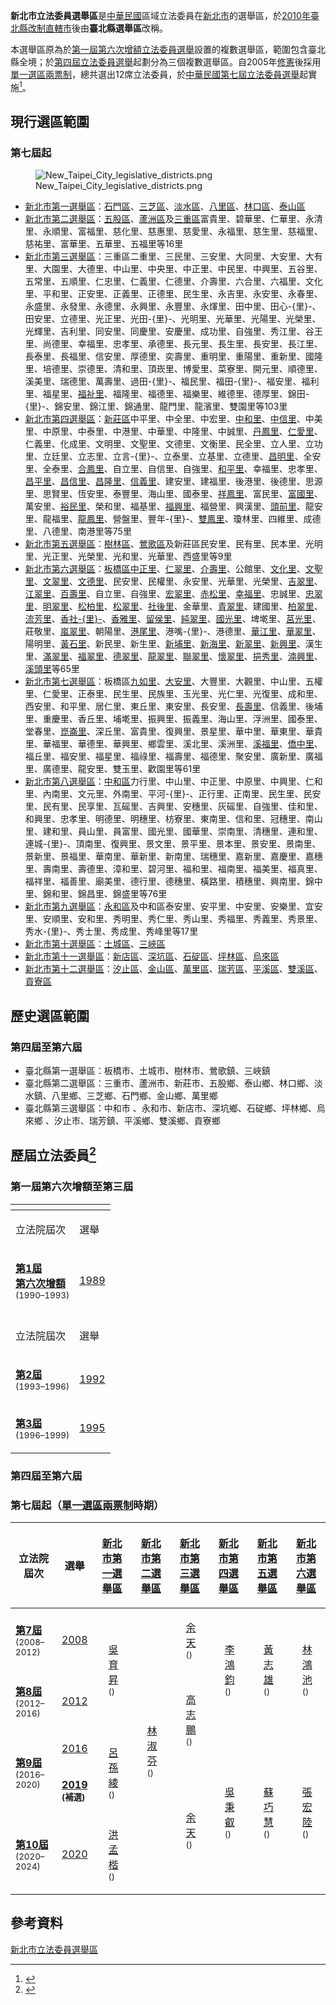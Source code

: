 '''新北市立法委員選舉區'''是[[中華民國|中華民國]]區域立法委員在[[新北市|新北市]]的選舉區，於[[2010年中華民國縣市改制直轄市|2010年臺北縣改制直轄市]]後由'''臺北縣選舉區'''改稱。

本選舉區原為於[[1989年中華民國立法委員選舉|第一屆第六次增額立法委員選舉]]設置的複數選舉區，範圍包含臺北縣全境；於[[1998年中華民國立法委員選舉|第四屆立法委員選舉]]起劃分為三個複數選舉區。自2005年[[中華民國憲法增修條文#第七次增修|修憲]]後採用[[單一選區兩票制|單一選區兩票制]]，總共選出12席立法委員，於[[2008年中華民國立法委員選舉|中華民國第七屆立法委員選舉]]起實施<ref>{{Cite web |url=http://election.ltn.com.tw/2016/news/breakingnews/1548722 |title=第9屆立委選舉號次抽籤結果 |access-date=2016-05-03 |archive-url=https://web.archive.org/web/20160603110824/http://election.ltn.com.tw/2016/news/breakingnews/1548722 |archive-date=2016-06-03 |dead-url=yes }}</ref>。

==現行選區範圍==
===第七屆起===
[[File:New_Taipei_City_legislative_districts.png|thumb]]
*[[新北市第一選舉區_(立法委員)|新北市第一選舉區]]：[[石門區|石門區]]、[[三芝區|三芝區]]、[[淡水區|淡水區]]、[[八里區|八里區]]、[[林口區|林口區]]、[[泰山區_(台灣)|泰山區]]
*[[新北市第二選舉區_(立法委員)|新北市第二選舉區]]：[[五股區|五股區]]、[[蘆洲區|蘆洲區]]及[[三重區|三重區]]富貴里、碧華里、仁華里、永清里、永順里、富福里、慈化里、慈惠里、慈愛里、永福里、慈生里、慈福里、慈祐里、富華里、五華里、五福里等16里
*[[新北市第三選舉區_(立法委員)|新北市第三選舉區]]：三重區二重里、三民里、三安里、大同里、大安里、大有里、大園里、大德里、中山里、中央里、中正里、中民里、中興里、五谷里、五常里、五順里、仁忠里、仁義里、仁德里、介壽里、六合里、六福里、文化里、平和里、正安里、正義里、正德里、民生里、永吉里、永安里、永春里、永盛里、永發里、永德里、永興里、永豐里、永煇里、田中里、田心-{里}-、田安里、立德里、光正里、光田-{里}-、光明里、光華里、光陽里、光榮里、光輝里、吉利里、同安里、同慶里、安慶里、成功里、自強里、秀江里、谷王里、尚德里、幸福里、忠孝里、承德里、長元里、長生里、長安里、長江里、長泰里、長福里、信安里、厚德里、奕壽里、重明里、重陽里、重新里、國隆里、培德里、崇德里、清和里、頂崁里、博愛里、菜寮里、開元里、順德里、溪美里、瑞德里、萬壽里、過田-{里}-、福民里、福田-{里}-、福安里、福利里、福星里、[[福祉里|福祉里]]、福隆里、福德里、福樂里、維德里、德厚里、錦田-{里}-、錦安里、錦江里、錦通里、龍門里、龍濱里、雙園里等103里
*[[新北市第四選舉區_(立法委員)|新北市第四選舉區]]：[[新莊區|新莊區]]中平里、中全里、中宏里、[[中和里_(新莊區)|中和里]]、[[中信里_(新北市)|中信里]]、中美里、中原里、中泰里、中港里、中華里、中隆里、中誠里、[[丹鳳里|丹鳳里]]、[[仁愛里_(新莊區)|仁愛里]]、仁義里、化成里、文明里、文聖里、文德里、文衡里、民全里、立人里、立功里、立廷里、立志里、立言-{里}-、立泰里、立基里、立德里、[[昌明里|昌明里]]、全安里、全泰里、[[合鳳里|合鳳里]]、自立里、自信里、自強里、[[和平里_(新莊區)|和平里]]、幸福里、忠孝里、[[昌平里|昌平里]]、[[昌信里|昌信里]]、[[昌隆里_(新北市)|昌隆里]]、[[信義里_(新莊區)|信義里]]、建安里、建福里、後港里、後德里、思源里、思賢里、恆安里、泰豐里、海山里、國泰里、[[祥鳳里|祥鳳里]]、富民里、[[富國里|富國里]]、萬安里、[[裕民里_(新北市)|裕民里]]、榮和里、福基里、[[福興里_(新莊區)|福興里]]、福營里、興漢里、[[頭前里_(新北市)|頭前里]]、龍安里、龍福里、[[龍鳳里_(新北市)|龍鳳里]]、營盤里、豐年-{里}-、[[雙鳳里|雙鳳里]]、瓊林里、四維里、成德里、八德里、南港里等75里
*[[新北市第五選舉區_(立法委員)|新北市第五選舉區]]：[[樹林區|樹林區]]、[[鶯歌區|鶯歌區]]及新莊區民安里、民有里、民本里、光明里、光正里、光榮里、光和里、光華里、西盛里等9里
*[[新北市第六選舉區_(立法委員)|新北市第六選舉區]]：[[板橋區_(台灣)|板橋區]][[中正里_(新北市板橋區)|中正里]]、[[仁翠里|仁翠里]]、[[介壽里_(新北市板橋區)|介壽里]]、公館里、[[文化里_(新北市板橋區)|文化里]]、[[文聖里_(新北市板橋區)|文聖里]]、[[文翠里|文翠里]]、[[文德里_(新北市板橋區)|文德里]]、民安里、民權里、永安里、光華里、光榮里、[[吉翠里|吉翠里]]、[[江翠里|江翠里]]、[[百壽里|百壽里]]、自立里、自強里、[[宏翠里|宏翠里]]、[[赤松里|赤松里]]、[[幸福里_(新北市板橋區)|幸福里]]、忠誠里、[[忠翠里|忠翠里]]、[[明翠里|明翠里]]、[[松柏里|松柏里]]、[[松翠里|松翠里]]、[[社後里|社後里]]、金華里、[[青翠里|青翠里]]、建國里、[[柏翠里|柏翠里]]、[[流芳里|流芳里]]、[[香社里|香社-{里}-]]、[[香雅里|香雅里]]、[[留侯里|留侯里]]、[[純翠里|純翠里]]、[[國光里_(新北市板橋區)|國光里]]、埤墘里、[[莒光里_(新北市)|莒光里]]、莊敬里、[[嵐翠里|嵐翠里]]、朝陽里、[[港尾里_(新北市)|港尾里]]、港嘴-{里}-、港德里、[[華江里_(新北市)|華江里]]、[[華翠里|華翠里]]、陽明里、[[黃石里|黃石里]]、新民里、新生里、[[新埔里_(新北市)|新埔里]]、[[新海里|新海里]]、[[新翠里|新翠里]]、[[新興里_(新北市板橋區)|新興里]]、漢生里、[[滿翠里|滿翠里]]、[[福翠里|福翠里]]、[[德翠里|德翠里]]、[[龍翠里|龍翠里]]、[[聯翠里|聯翠里]]、[[懷翠里|懷翠里]]、[[挹秀里|挹秀里]]、[[湳興里|湳興里]]、[[溪頭里|溪頭里]]等65里
*[[新北市第七選舉區_(立法委員)|新北市第七選舉區]]：板橋區[[九如里_(新北市)|九如里]]、[[大安里_(新北市板橋區)|大安里]]、大豐里、大觀里、中山里、五權里、仁愛里、正泰里、民生里、民族里、玉光里、光仁里、光復里、成和里、西安里、和平里、居仁里、東丘里、東安里、長安里、[[長壽里|長壽里]]、信義里、後埔里、重慶里、香丘里、埔墘里、振興里、振義里、海山里、浮洲里、國泰里、堂春里、[[崑崙里|崑崙里]]、深丘里、富貴里、復興里、景星里、華中里、華東里、華貴里、華福里、華德里、華興里、鄉雲里、溪北里、溪洲里、[[溪福里|溪福里]]、[[僑中里|僑中里]]、福丘里、福安里、福星里、福祿里、福壽里、福德里、聚安里、廣新里、廣福里、廣德里、龍安里、雙玉里、歡園里等61里
*[[新北市第八選舉區_(立法委員)|新北市第八選舉區]]：[[中和區|中和區]]力行里、中山里、中正里、中原里、中興里、仁和里、內南里、文元里、外南里、平河-{里}-、正行里、正南里、民生里、民安里、民有里、民享里、瓦磘里、吉興里、安穗里、灰磘里、自強里、佳和里、和興里、忠孝里、明德里、明穗里、枋寮里、東南里、信和里、冠穗里、南山里、建和里、員山里、員富里、國光里、國華里、崇南里、清穗里、連和里、連城-{里}-、頂南里、復興里、景文里、景平里、景本里、景安里、景南里、景新里、景福里、華南里、華新里、新南里、瑞穗里、嘉新里、嘉慶里、嘉穗里、壽南里、壽德里、漳和里、碧河里、福和里、福南里、福美里、福真里、福祥里、福善里、廟美里、德行里、德穗里、橫路里、積穗里、興南里、錦中里、錦和里、錦昌里、錦盛里等76里
*[[新北市第九選舉區_(立法委員)|新北市第九選舉區]]：[[永和區|永和區]]及中和區泰安里、安平里、中安里、安樂里、宜安里、安順里、安和里、秀明里、秀仁里、秀山里、秀福里、秀義里、秀景里、秀水-{里}-、秀士里、秀成里、秀峰里等17里
*[[新北市第十選舉區_(立法委員)|新北市第十選舉區]]：[[土城區|土城區]]、[[三峽區|三峽區]]
*[[新北市第十一選舉區_(立法委員)|新北市第十一選舉區]]：[[新店區|新店區]]、[[深坑區|深坑區]]、[[石碇區|石碇區]]、[[坪林區|坪林區]]、[[烏來區|烏來區]]
*[[新北市第十二選舉區_(立法委員)|新北市第十二選舉區]]：[[汐止區|汐止區]]、[[金山區_(台灣)|金山區]]、[[萬里區|萬里區]]、[[瑞芳區|瑞芳區]]、[[平溪區|平溪區]]、[[雙溪區|雙溪區]]、[[貢寮區|貢寮區]]

==歷史選區範圍==
===第四屆至第六屆===
*臺北縣第一選舉區：板橋市、土城市、樹林市、鶯歌鎮、三峽鎮
*臺北縣第二選舉區：三重市、蘆洲市、新莊市、五股鄉、泰山鄉、林口鄉、淡水鎮、八里鄉、三芝鄉、石門鄉、金山鄉、萬里鄉
*臺北縣第三選舉區：中和市 、永和市、新店市、深坑鄉、石碇鄉、坪林鄉、烏來鄉 、汐止市、瑞芳鎮、平溪鄉、雙溪鄉、貢寮鄉

==歷屆立法委員<ref>{{Cite web |url=http://db.cec.gov.tw/ |title=中選會資料庫網站 |accessdate=2019-02-28 |archive-date=2015-01-09 |archive-url=https://web.archive.org/web/20150109005244/http://db.cec.gov.tw/ |dead-url=no }}</ref>==

===第一屆第六次增額至第三屆===
{{legend2|{{國民黨/後設/顏色}}|{{KMT}}|border=1px solid #AAAAAA}}
{{legend2|{{民進黨/後設/顏色}}|{{DPP}}|border=1px solid #AAAAAA}}
{{legend2|#FFDB00|{{NP}}|border=1px solid #AAAAAA}}
{{legend2|#DDDDDD|{{Nonp}}|border=1px solid #AAAAAA}}

{| class=wikitable style="text-align:center"
! colspan=2|
! colspan=22|臺灣省第一選舉區
|-
! 立法院屆次
! 選舉
!colspan="2" width="80px" | 委員 
!colspan="2" width="80px" | 委員 
!colspan="2" width="80px" | 委員 
!colspan="2" width="80px" | 委員 
!colspan="2" width="80px" | 委員 
!colspan="2" width="80px" | 委員 
!colspan="2" width="80px" | 委員 
!colspan="2" width="80px" | 委員 
!colspan="2" width="80px" | 委員 
!colspan="2" width="80px" | 委員 
!colspan="2" width="80px" | 委員 
|-
! '''[[1989年中華民國立法委員選舉|第1屆<br>第六次增額]]''' <br><small>(1990–1993)
! [[1989年中華民國立法委員選舉|1989]]
|bgcolor="{{國民黨/後設/顏色}}" |
| [[周書府|周書府]]
|bgcolor="{{國民黨/後設/顏色}}" |
| [[謝美惠|謝美惠]] 
|bgcolor="{{國民黨/後設/顏色}}" |
| [[林志嘉|林志嘉]] 
|bgcolor="{{國民黨/後設/顏色}}" |
| [[劉盛良|劉盛良]] 
|bgcolor="{{國民黨/後設/顏色}}" |
| [[游明財|游明財]] 
|bgcolor="{{國民黨/後設/顏色}}" |
| [[郭政一|郭政一]] 
|bgcolor="{{國民黨/後設/顏色}}" |
| [[洪秀柱|洪秀柱]] 
|bgcolor="{{國民黨/後設/顏色}}" |
| [[吳梓|吳梓]] 
|bgcolor="{{民進黨/後設/顏色}}" |
| [[盧修一|盧修一]] 
|bgcolor="{{民進黨/後設/顏色}}" |
| [[鄭余鎮|鄭余鎮]] 
|bgcolor=#DDDDDD |
| [[蔡勝邦|蔡勝邦]]
|-
! colspan=2|
! colspan=34|臺北縣選舉區
|-
! 立法院屆次
! 選舉
!colspan="2" width="80px" | 委員 
!colspan="2" width="80px" | 委員 
!colspan="2" width="80px" | 委員 
!colspan="2" width="80px" | 委員 
!colspan="2" width="80px" | 委員 
!colspan="2" width="80px" | 委員 
!colspan="2" width="80px" | 委員 
!colspan="2" width="80px" | 委員 
!colspan="2" width="80px" | 委員 
!colspan="2" width="80px" | 委員 
!colspan="2" width="80px" | 委員 
!colspan="2" width="80px" | 委員 
!colspan="2" width="80px" | 委員 
!colspan="2" width="80px" | 委員 
!colspan="2" width="80px" | 委員 
!colspan="2" width="80px" | 委員 
!colspan="2" width="80px" | 委員 
|-
! rowspan=2|'''[[1992年中華民國立法委員選舉|第2屆]]''' <br><small>(1993–1996)
! rowspan=2|[[1992年中華民國立法委員選舉|1992]]
|bgcolor="{{國民黨/後設/顏色}}" rowspan=3|
| rowspan=3|[[陳宏昌|陳宏昌]]
|bgcolor="{{國民黨/後設/顏色}}" rowspan=3|
| rowspan=3|[[李顯榮|李顯榮]] 
|bgcolor="{{國民黨/後設/顏色}}" rowspan=3|
| rowspan=3|[[林志嘉|林志嘉]] 
|bgcolor="{{國民黨/後設/顏色}}" rowspan=2|
| rowspan=2|[[詹裕仁|詹裕仁]] 
|bgcolor="{{國民黨/後設/顏色}}" rowspan=3|
| rowspan=3|[[趙永清_(台灣政治人物)|趙永清]]
|bgcolor="{{國民黨/後設/顏色}}" rowspan=2|
| rowspan=2|[[劉炳華_(國安會)|劉炳華]]
|bgcolor="{{國民黨/後設/顏色}}" rowspan=3|
| rowspan=3|[[洪秀柱|洪秀柱]] 
|bgcolor="{{國民黨/後設/顏色}}" rowspan=3|
| rowspan=3|[[韓國瑜|韓國瑜]] 
|bgcolor="{{民進黨/後設/顏色}}" rowspan=3|
| rowspan=3|[[盧修一|盧修一]] 
|bgcolor="{{國民黨/後設/顏色}}" rowspan=3|
| rowspan=3|[[鄭逢時|鄭逢時]] 
|bgcolor="{{國民黨/後設/顏色}}" rowspan=2|
| rowspan=2|[[蔡勝邦|蔡勝邦]]
|bgcolor="{{民進黨/後設/顏色}}" rowspan=2|
| rowspan=2|[[黃煌雄|黃煌雄]] 
|bgcolor="{{民進黨/後設/顏色}}" rowspan=2|
| rowspan=2|[[陳婉真|陳婉真]] 
|bgcolor="{{民進黨/後設/顏色}}" rowspan=3|
| rowspan=3|[[周伯倫|周伯倫]] 
|bgcolor="{{國民黨/後設/顏色}}" |
| rowspan=2|[[趙少康|趙少康]] 
|bgcolor=#DDDDDD rowspan=2|
| rowspan=2|[[葉憲修|葉憲修]] 
|-
|bgcolor=#FFDB00 |
|-
! '''[[1995年中華民國立法委員選舉|第3屆]]''' <br><small>(1996–1999)
! [[1995年中華民國立法委員選舉|1995]]
|bgcolor="{{國民黨/後設/顏色}}" |
| [[劉盛良|劉盛良]] 
|bgcolor="{{民進黨/後設/顏色}}" |
| [[李應元|李應元]] 
|bgcolor="{{民進黨/後設/顏色}}" |
| [[蘇貞昌|蘇貞昌]] 
|bgcolor=#FFDB00 |
| [[周荃|周荃]] 
|bgcolor=#FFDB00 |
| [[蔡正揚|蔡正揚]] 
|bgcolor=#FFDB00 |
| [[傅崐成|傅崐成]] 
|bgcolor=#DDDDDD |
| [[廖學廣|廖學廣]] 
|bgcolor=#DDDDDD |
| [[羅福助|羅福助]] 
|}

===第四屆至第六屆===
{{main|新北市第一選舉區#第四屆至第六屆（複數選區時期）_2|新北市第二選舉區#第四屆至第六屆（複數選區時期）_2|新北市第三選舉區#第四屆至第六屆（複數選區時期）_2}}

===第七屆起（[[單一選區兩票制|單一選區兩票制]]時期）===
{| class=wikitable style="text-align:center"
! 立法院屆次
! 選舉
!colspan="2" width="80px" | [[新北市第一選舉區_(立法委員)|新北市第一選舉區]]
!colspan="2" width="80px" | [[新北市第二選舉區_(立法委員)|新北市第二選舉區]]
!colspan="2" width="80px" | [[新北市第三選舉區_(立法委員)|新北市第三選舉區]]
!colspan="2" width="80px" | [[新北市第四選舉區_(立法委員)|新北市第四選舉區]]
!colspan="2" width="80px" | [[新北市第五選舉區_(立法委員)|新北市第五選舉區]]
!colspan="2" width="80px" | [[新北市第六選舉區_(立法委員)|新北市第六選舉區]]
!colspan="2" width="80px" | [[新北市第七選舉區_(立法委員)|新北市第七選舉區]]
!colspan="2" width="80px" | [[新北市第八選舉區_(立法委員)|新北市第八選舉區]]
!colspan="2" width="80px" | [[新北市第九選舉區_(立法委員)|新北市第九選舉區]]
!colspan="2" width="80px" | [[新北市第十選舉區_(立法委員)|新北市第十選舉區]]
!colspan="2" width="80px" | [[新北市第十一選舉區_(立法委員)|新北市第十一選舉區]]
!colspan="2" width="80px" | [[新北市第十二選舉區_(立法委員)|新北市第十二選舉區]]
|-
! '''[[第7屆中華民國立法委員名單|第7屆]]''' <br><small>(2008–2012)
! [[2008年中華民國立法委員選舉|2008]]
|bgcolor="{{國民黨/後設/顏色}}" rowspan=2|
| rowspan=2 | [[吳育昇|吳育昇]] <br><small>({{kmt}})</small>
|bgcolor="{{民進黨/後設/顏色}}" rowspan=5 |
| rowspan=5 | [[林淑芬|林淑芬]] <br><small>({{dpp}})</small>
|bgcolor="{{民進黨/後設/顏色}}" |
| [[余天|余天]] <br><small>({{dpp}})</small>
|bgcolor="{{國民黨/後設/顏色}}" rowspan=2|
| rowspan=2 |[[李鴻鈞_(立委)|李鴻鈞]] <br><small>({{kmt}})</small>
|bgcolor="{{國民黨/後設/顏色}}" rowspan=2|
| rowspan=2 | [[黃志雄|黃志雄]] <br><small>({{kmt}})</small>
|bgcolor="{{國民黨/後設/顏色}}" rowspan=2|
| rowspan=2 | [[林鴻池|林鴻池]] <br><small>({{kmt}})</small>
|bgcolor="{{國民黨/後設/顏色}}" |
| [[吳清池|吳清池]] <br><small>({{kmt}})</small>
|bgcolor="{{國民黨/後設/顏色}}" rowspan=2|
| rowspan=2 | [[張慶忠|張慶忠]] <br><small>({{kmt}})</small>
|bgcolor="{{國民黨/後設/顏色}}" rowspan=5|
| rowspan=5 | [[林德福_(中國國民黨)|林德福]] <br><small>({{kmt}})</small>
|bgcolor="{{國民黨/後設/顏色}}" rowspan=2|
| rowspan=2 | [[盧嘉辰|盧嘉辰]] <br><small>({{kmt}})</small>
|bgcolor="{{國民黨/後設/顏色}}" rowspan=5|
| rowspan=5 | [[羅明才|羅明才]] <br><small>({{kmt}})</small>
|bgcolor="{{國民黨/後設/顏色}}" rowspan=2|
| rowspan=2 | [[李慶華|李慶華]] <br><small>({{kmt}})</small>

|-
! '''[[第8屆中華民國立法委員名單|第8屆]]''' <br><small>(2012–2016)
! [[2012年中華民國立法委員選舉|2012]]
|bgcolor="{{民進黨/後設/顏色}}" rowspan=2 |
| rowspan=2 | [[高志鵬|高志鵬]] <br><small>({{dpp}})</small>
|bgcolor="{{國民黨/後設/顏色}}" |
| [[江惠貞|江惠貞]] <br><small>({{kmt}})</small>

|-
! rowspan=2|'''[[第9屆中華民國立法委員名單|第9屆]]''' <br><small>(2016–2020)
! [[2016年中華民國立法委員選舉|2016]]
|bgcolor="{{民進黨/後設/顏色}}" rowspan=2 |
| rowspan=2 | [[呂孫綾|呂孫綾]] <br><small>({{dpp}})</small>
|bgcolor="{{民進黨/後設/顏色}}" rowspan=3 |
| rowspan=3 | [[吳秉叡|吳秉叡]] <br><small>({{dpp}})</small>
|bgcolor="{{民進黨/後設/顏色}}" rowspan=3 |
| rowspan=3 | [[蘇巧慧|蘇巧慧]] <br><small>({{dpp}})</small>
|bgcolor="{{民進黨/後設/顏色}}" rowspan=3 |
| rowspan=3 | [[張宏陸|張宏陸]] <br><small>({{dpp}})</small>
|bgcolor="{{民進黨/後設/顏色}}" rowspan=3 |
| rowspan=3 | [[羅致政|羅致政]] <br><small>({{dpp}})</small>
|bgcolor="{{民進黨/後設/顏色}}" rowspan=3 |
| rowspan=3 | [[江永昌|江永昌]] <br><small>({{dpp}})</small>
|bgcolor="{{民進黨/後設/顏色}}" rowspan=3 |
| rowspan=3 | [[吳琪銘|吳琪銘]] <br><small>({{dpp}})</small>
|bgcolor=#FBBE01 rowspan=2 |
| rowspan=2 | [[黃國昌|黃國昌]] <br><small>({{NPPT}})</small>
|-
! '''[[2019年新北市第三選舉區立法委員缺額補選|2019]] <br><small>(補選)</small>''' 
|bgcolor="{{民進黨/後設/顏色}}" rowspan=2 |
| rowspan=2 | [[余天|余天]] <br><small>({{dpp}})</small>

|-
! rowspan=2|'''[[第10屆中華民國立法委員名單|第10屆]]''' <br><small>(2020–2024)
! [[2020年中華民國立法委員選舉|2020]]
|bgcolor="{{國民黨/後設/顏色}}" rowspan=2 |
| rowspan=2 | [[洪孟楷|洪孟楷]] <br><small>({{kmt}})</small>
|bgcolor="{{民進黨/後設/顏色}}" rowspan=2 |
| rowspan=2 | [[賴品妤|賴品妤]] <br><small>({{dpp}})</small>
|}

==參考資料==
{{reflist}}

{{Navboxes|list1=
{{立法院立法委員選舉區 (1992年)}}
{{立法院立法委員選舉區 (1998年)}}
{{立法院立法委員選舉區 (2008年)}}
{{立法院立法委員選舉區 (2012年)}}
{{立法院立法委員選舉區 (2016年)}}
{{立法院立法委員選舉區 (2020年)}}
}}
{{Authority control}}
{{Portal bar|臺灣|臺北|政治}}
[[Category:新北市立法委員選舉區|]]
